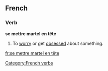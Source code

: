 ==French==
===Verb===
'''se mettre martel en tête'''
# {{idiom|rare|lang=fr}} To [[worry]] or get [[obsess]]ed about something.

[[Category:French verbs]]

[[fr:se mettre martel en tête]]